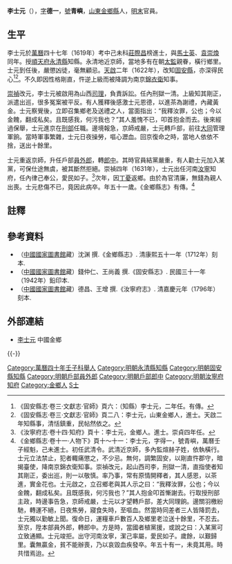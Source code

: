 {{Otheruses|other=名为李士元的其他人物|李士元}}

'''李士元'''（{{bd|1587年||1638年||李士元}}），[[表字|字]]'''德一'''，[[號|號]]'''青嶼'''，[[山東|山東]][[金鄉縣|金鄉縣]]人，[[明末|明末]]官員。

==生平==
李士元於[[萬曆|萬曆]]四十七年（1619年）考中己未科[[莊際昌|莊際昌]]榜進士，與[[馬士英|馬士英]]、[[袁崇煥|袁崇煥]]同年。授[[順天府|順天府]][[永清縣|永清縣]]知縣。永清地近京師，當地多有在朝[[太監|太監]]親眷，橫行鄉里。士元到任後，嚴懲凶徒，毫無顧忌。[[天啟|天啟]]二年（1622年），改知[[固安县|固安縣]]，亦深得民心<ref>《固安縣志·卷三·文獻志·官師》頁六：（知縣）李士元，二年任。有傳。</ref><ref>《固安縣志·卷三·文獻志·官師》頁二八：李士元，山東金鄉人，進士。天啟二年知縣事，清恬鎮重，民帖然依之。</ref>。不久即因性格剛直，忤逆上級而被降調为南京[[錦衣衛|錦衣衛]]知事。

[[崇禎|崇禎]]改元，李士元被啟用為山西[[司理|司理]]，負責訴訟。任內刑獄一清。上級知其剛正，派遣出巡，很多冤案被平反。有人獲釋後感激士元恩德，以進茶為謝禮，內藏黃金。士元察覺後，立即召集鄉老及送禮之人，當面指出：“我釋汝罪，公也；今以金餽，翻成私矣。且既感我，何污我也？”其人羞愧不已，叩首抱金而去。後來經過保舉，士元進京在[[刑部|刑部]]任職。邊境報急，京師戒嚴，士元轉戶部，前往[[大同市|大同]]管理軍餉。當時軍事繁雜，士元日夜操勞，嘔心瀝血。回京復命之時，當地人依依不捨，送出十餘里。

士元重返京師，升任戶部[[員外郎|員外郎]]，轉[[郎中|郎中]]。其時官員結黨嚴重，有人勸士元加入某黨，可保仕途無虞，被其斷然拒絕。崇禎四年（1631年），士元出任河南[[汝寧|汝寧]]知府，任內律己奉公，愛民如子。<ref>《汝寧府志·卷十四·知府》頁十：李士元，金鄉人。進士。崇貞四年任。</ref>次年，因[[丁憂|丁憂]]返鄉。由於為官清廉，無錢為親人出喪。士元悲傷不已，竟因此病卒。年五十一歲。《金鄉縣志》有傳。<ref>《金鄉縣志·卷十一·人物下》頁十～十一：李士元，字得一，號青嶼，萬曆壬子經魁，己未進士。初任武清令。武清近京師，多內監煊赫子姓，依執橫行。士元立法禁止，犯者輙痛懲之，不少忌。無何，調繁固安，以剛直忤郡守，暗揭臺使，降南京錦衣衛知事。崇禎改元，起山西司李，刑獄一清，直指使者知其剛正，委出巡，則一以敬慎。率乃事，常有原情開釋者，其人感恩，以茶進，實金花也。士元啟之，立召鄉老與其人示之曰：“我釋汝罪，公也；今以金餽，翻成私矣。且既感我，何污我也？”其人抱金叩首慚謝去。行取授刑部主政，時邊事告急，京師戒嚴，士元以才望轉戶部，差大同理餉。邊關羽檄紛馳，轉運不絕，日夜焦勞，寢食失時，至嘔血。然當時同差者三人皆降罰去，士元獨以勤敏上聞。復命日，運糧車戶數百人及鄉里老泣送十餘里，不忍去。至京，陞本部員外郎，轉郎中。方是時，當國者植黨援，或說之曰：入某黨可立致通顯。士元竣拒。出守河南汝寧，潔己率屬，愛民如子。歲餘，以艱歸里。囊無贏金，貧不能辦喪，乃以哀毀血疾發卒。年五十有一，未竟其用。時共惜焉迨。</ref>

==註釋==
{{reflist}}

==參考資料==
*（[[中國國家圖書館|中國國家圖書館]]藏）沈渊 撰.《金鄉縣志》. 清康熙五十一年（1712年）刻本.
*（[[中國國家圖書館|中國國家圖書館]]藏）錢仲仁、王尚義 撰.《固安縣志》. 民國三十一年（1942年）鉛印本.
*（[[中國國家圖書館|中國國家圖書館]]藏）德昌、王增 撰.《汝寧府志》. 清嘉慶元年（1796年）刻本.

==外部連結==
*[http://www.jinxiang.gov.cn/2009/114_nr.asp?id=2104 李士元]{{dead link|date=2018年3月 |bot=InternetArchiveBot |fix-attempted=yes }} 中國金鄉

{{-}}
{{start box}}
{{s-off}}
{{succession box|[[胡其俊|胡其俊]]|[[程宇龍|程宇龍]]|[[順天府|順天府]][[固安縣知縣列表|固安縣知縣]]|<small>天啟二年（1622年）上任</small>}}
{{end box}}

{{萬曆四十七年己未科殿試金榜}}
{{DEFAULTSORT:Li李}}
[[Category:萬曆四十年壬子科舉人|Category:萬曆四十年壬子科舉人]]
[[Category:明朝永清縣知縣|Category:明朝永清縣知縣]]
[[Category:明朝固安縣知縣|Category:明朝固安縣知縣]]
[[Category:明朝戶部員外郎|Category:明朝戶部員外郎]]
[[Category:明朝戶部郎中|Category:明朝戶部郎中]]
[[Category:明朝汝寧府知府|Category:明朝汝寧府知府]]
[[Category:金鄉人|Category:金鄉人]]
[[Category:李姓|S士]]